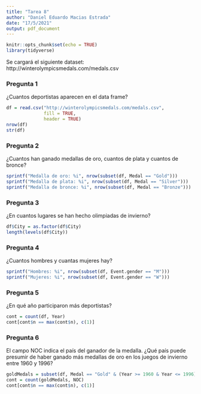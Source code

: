 ```yaml
---
title: "Tarea 8"
author: "Daniel Eduardo Macias Estrada"
date: "17/5/2021"
output: pdf_document
---
```


```r
knitr::opts_chunk$set(echo = TRUE)
library(tidyverse)
```

Se cargará el siguiente dataset: http://winterolympicsmedals.com/medals.csv

### Pregunta 1

¿Cuantos deportistas aparecen en el data frame?

```r
df = read.csv("http://winterolympicsmedals.com/medals.csv", 
              fill = TRUE,
              header = TRUE)
nrow(df)
str(df)
```


### Pregunta 2

¿Cuantos han ganado medallas de oro, cuantos de plata y cuantos de bronce?

```r
sprintf("Medalla de oro: %i", nrow(subset(df, Medal == "Gold")))
sprintf("Medalla de plata: %i", nrow(subset(df, Medal == "Silver")))
sprintf("Medalla de bronce: %i", nrow(subset(df, Medal == "Bronze")))
```

### Pregunta 3

¿En cuantos lugares se han hecho olimpiadas de invierno?

```r
df$City = as.factor(df$City)
length(levels(df$City))
```


### Pregunta 4

¿Cuantos hombres y cuantas mujeres hay?

```r
sprintf("Hombres: %i", nrow(subset(df, Event.gender == "M")))
sprintf("Mujeres: %i", nrow(subset(df, Event.gender == "W")))
```


### Pregunta 5

¿En qué año participaron más deportistas?

```r
cont = count(df, Year)
cont[cont$n == max(cont$n), c(1)]
```


### Pregunta 6

El campo NOC indica el país del ganador de la medalla. ¿Qué país puede presumir de haber ganado más medallas de oro en los juegos de invierno entre 1960 y 1996?

```r
goldMedals = subset(df, Medal == "Gold" & (Year >= 1960 & Year <= 1996))
cont = count(goldMedals, NOC)
cont[cont$n == max(cont$n), c(1)]
```






